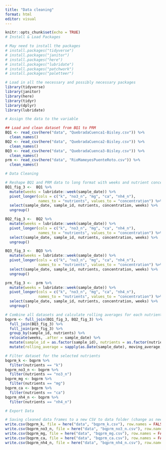 ```yaml
---
title: "Data cleaning"
format: html
editor: visual
---
```


```r
knitr::opts_chunk$set(echo = TRUE)
# Install & Load Packages

# May need to install the packages
# install.packages("tidyverse")
# install.packages("janitor")
# install.packages("here")
# install.packages("lubridate")
# install.packages("patchwork")
# install.packages("paletteer")

# Load in all the necessary and possibly necessary packages
library(tidyverse)
library(janitor)
library(here)
library(tidyr)
library(dplyr)
library(lubridate)
```

```r
# Assign the data to the variable 

## Load and clean dataset from BQ1 to PRM
BQ1 <- read_csv(here("data", "QuebradaCuenca1-Bisley.csv")) %>% 
  clean_names()
BQ2 <- read_csv(here("data", "QuebradaCuenca2-Bisley.csv")) %>% 
  clean_names()
BQ3 <- read_csv(here("data", "QuebradaCuenca3-Bisley.csv")) %>% 
  clean_names()
prm <- read_csv(here("data", "RioMameyesPuenteRoto.csv")) %>% 
  clean_names()

```

```r
# Data Cleaning

# Reshape BQ1 and PRM data to long format with weeks and nutrient concentrations
BQ1_fig_3 <-  BQ1 %>% 
  mutate(weeks = lubridate::week(sample_date)) %>% 
  pivot_longer(cols = c("k", "no3_n", "mg", "ca", "nh4_n"),
               names_to = "nutrients", values_to = "concentration") %>% 
  select(sample_date, sample_id, nutrients, concentration, weeks) %>% 
  ungroup()

BQ2_fig_3 <-  BQ2 %>% 
  mutate(weeks = lubridate::week(sample_date)) %>% 
  pivot_longer(cols = c("k", "no3_n", "mg", "ca", "nh4_n"),
               names_to = "nutrients", values_to = "concentration") %>% 
  select(sample_date, sample_id, nutrients, concentration, weeks) %>% 
  ungroup()

BQ3_fig_3 <-  BQ3 %>% 
  mutate(weeks = lubridate::week(sample_date)) %>% 
  pivot_longer(cols = c("k", "no3_n", "mg", "ca", "nh4_n"),
               names_to = "nutrients", values_to = "concentration") %>% 
  select(sample_date, sample_id, nutrients, concentration, weeks) %>% 
  ungroup()

prm_fig_3 <-  prm %>% 
  mutate(weeks = lubridate::week(sample_date)) %>% 
  pivot_longer(cols = c("k", "no3_n", "mg", "ca", "nh4_n"),
               names_to = "nutrients", values_to = "concentration") %>% 
  select(sample_date, sample_id, nutrients, concentration, weeks) %>% 
  ungroup()

# Combine all datasets and calculate rolling averages for each nutrient
bqprm <- full_join(BQ1_fig_3, BQ2_fig_3) %>%
  full_join(BQ3_fig_3) %>%
  full_join(prm_fig_3) %>% 
  group_by(sample_id, nutrients) %>% 
  relocate(weeks, .after = sample_date) %>% 
  mutate(sample_id = as.factor(sample_id), nutrients = as.factor(nutrients)) %>% 
  mutate(rolling_average = sapply(as.Date(sample_date), moving_average, dates = as.Date(sample_date), concentration = concentration, win_size_wks = 9))

# Filter dataset for the selected nutrients
bqprm_k <- bqprm %>% 
  filter(nutrients == "k")
bqprm_no3_n <- bqprm %>% 
  filter(nutrients == "no3_n")
bqprm_mg <- bqprm %>% 
  filter(nutrients == "mg")
bqprm_ca <- bqprm %>% 
  filter(nutrients == "ca")
bqprm_nh4_n <- bqprm %>% 
  filter(nutrients == "nh4_n")
```

```r
# Export Data

# Saving cleaned data frames to a new CSV to data folder (change as needed)
write.csv(bqprm_k, file = here("data", "bqprm_k.csv"), row.names = FALSE)
write.csv(bqprm_no3_n, file = here("data", "bqprm_no3_n.csv"), row.names = FALSE)
write.csv(bqprm_mg, file = here("data", "bqprm_mg.csv"), row.names = FALSE)
write.csv(bqprm_ca, file = here("data", "bqprm_ca.csv"), row.names = FALSE)
write.csv(bqprm_nh4_n, file = here("data", "bqprm_nh4_n.csv"), row.names = FALSE)
```
